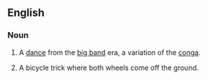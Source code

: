 ==English==

===Noun===
{{wikipedia|bunny_hop_(dance)|bunny hop}}
{{en-noun|sg=[[bunny]] [[hop]]}}

# {{context|mainly|US|idiom}} A [[dance]] from the [[big band]] era, a variation of the [[conga]].
# A bicycle trick where both wheels come off the ground.